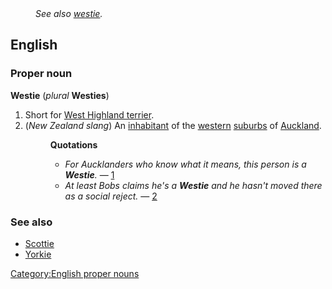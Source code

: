 :''See also [[westie]].''
==English==
===Proper noun===
[[Category:English proper nouns]]
'''Westie''' (''plural'' '''Westies''')

#Short for [[West Highland terrier]].
#(''New Zealand slang'') An [[inhabitant]] of the [[western]] [[suburb]]s of [[Auckland]].
#:'''Quotations'''
#:*''For Aucklanders who know what it means, this person is a '''Westie'''.'' &mdash;  [http://groups-beta.google.com/group/alt.sysadmin.recovery/msg/66ad493f6f24113d]
#:*''At least Bobs claims he's a '''Westie''' and he hasn't moved there as a social reject.'' &mdash; [http://groups-beta.google.com/group/rec.sport.rugby.union/msg/9ad2d5146251ef6a]

===See also===
*[[Scottie]]<!--another shortened name for a breed of dog-->
*[[Yorkie]]<!--another shortened name for a breed of dog-->